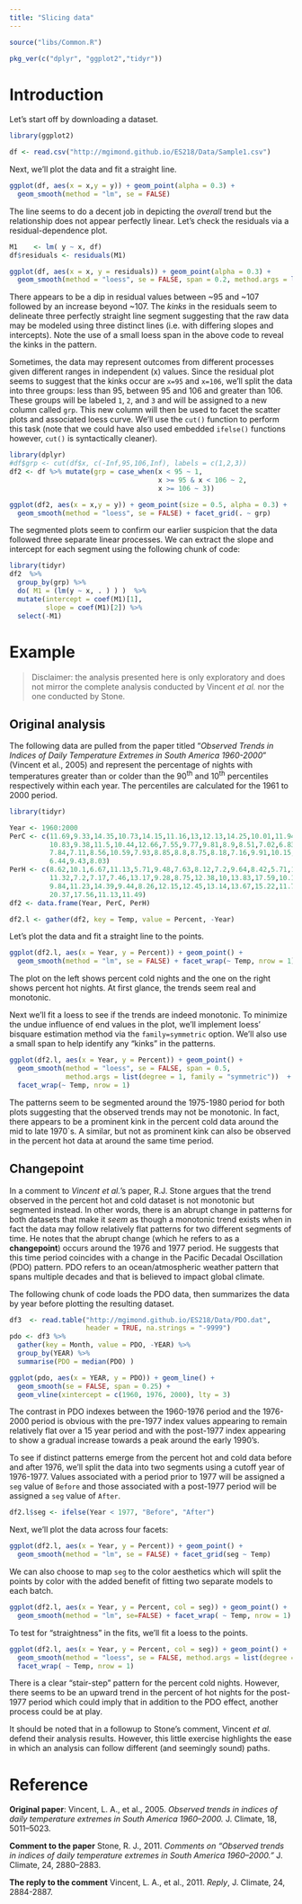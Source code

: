 ---
title: "Slicing data"
---

```{r echo=FALSE}
source("libs/Common.R")
```


```{r echo = FALSE}
pkg_ver(c("dplyr", "ggplot2","tidyr"))
```


# Introduction

Let's start off by downloading a dataset.

```{r}
library(ggplot2)

df <- read.csv("http://mgimond.github.io/ES218/Data/Sample1.csv")
```

Next, we'll plot the data and fit a straight line.

```{r fig.width=3.5, fig.height=2.5, small.mar=TRUE}
ggplot(df, aes(x = x,y = y)) + geom_point(alpha = 0.3) +
  geom_smooth(method = "lm", se = FALSE)
```

The line seems to do a decent job in depicting the *overall* trend but the relationship does not appear perfectly linear. Let's check the residuals via a residual-dependence plot.

```{r fig.width=3.5, fig.height=2.5, small.mar=TRUE}
M1    <- lm( y ~ x, df)
df$residuals <- residuals(M1)

ggplot(df, aes(x = x, y = residuals)) + geom_point(alpha = 0.3) +
  geom_smooth(method = "loess", se = FALSE, span = 0.2, method.args = list(degree = 1))
```

There appears to be a dip in residual values between ~95 and ~107 followed by an increase beyond ~107. The *kinks* in the residuals seem to delineate three perfectly straight line segment suggesting that the raw data may be modeled using three distinct lines (i.e. with differing slopes and intercepts). Note the use of a small loess span in the above code to reveal the kinks in the pattern.

Sometimes, the data may represent outcomes from different processes given different ranges in independent (x) values. Since the residual plot seems to suggest that the kinks occur are `x=95` and `x=106`, we'll split the data into three groups: less than 95, between 95 and 106 and greater than 106. These groups will be labeled `1`, `2`, and `3` and will be assigned to a new column called `grp`. This new column will then be used to facet the scatter plots and associated loess curve. We'll use the `cut()` function to perform this task (note that we could have also used embedded `ifelse()` functions however, `cut()` is syntactically cleaner).


```{r fig.width=6, fig.height=2.5}
library(dplyr)
#df$grp <- cut(df$x, c(-Inf,95,106,Inf), labels = c(1,2,3))
df2 <- df %>% mutate(grp = case_when(x < 95 ~ 1,
                                     x >= 95 & x < 106 ~ 2,
                                     x >= 106 ~ 3))

ggplot(df2, aes(x = x,y = y)) + geom_point(size = 0.5, alpha = 0.3) +
  geom_smooth(method = "loess", se = FALSE) + facet_grid(. ~ grp)
```

The segmented plots seem to confirm our earlier suspicion that the data followed three separate linear processes. We can extract the slope and intercept for each segment using the following chunk of code:

```{r}
library(tidyr)
df2  %>% 
  group_by(grp) %>% 
  do( M1 = (lm(y ~ x, . ) ) )  %>% 
  mutate(intercept = coef(M1)[1],
         slope = coef(M1)[2]) %>% 
  select(-M1)
```


# Example

> Disclaimer: the analysis presented here is only exploratory and does not mirror the complete analysis conducted by Vincent *et al.* nor the one conducted by Stone.

## Original analysis

The following data are pulled from the paper titled "*Observed Trends in Indices of Daily Temperature Extremes in South America 1960-2000*" (Vincent et al., 2005) and represent the percentage of nights with temperatures greater than or colder than the 90^th^ and 10^th^ percentiles respectively within each year. The percentiles are calculated for the 1961 to 2000 period.



```{r message=FALSE}
library(tidyr)

Year <- 1960:2000
PerC <- c(11.69,9.33,14.35,10.73,14.15,11.16,13,12.13,14.25,10.01,11.94,14.35,
          10.83,9.38,11.5,10.44,12.66,7.55,9.77,9.81,8.9,8.51,7.02,6.83,9.67,
          7.84,7.11,8.56,10.59,7.93,8.85,8.8,8.75,8.18,7.16,9.91,10.15,6.58,
          6.44,9.43,8.03)
PerH <- c(8.62,10.1,6.67,11.13,5.71,9.48,7.63,8.12,7.2,9.64,8.42,5.71,11.72,
          11.32,7.2,7.17,7.46,13.17,9.28,8.75,12.38,10,13.83,17.59,10.14,
          9.84,11.23,14.39,9.44,8.26,12.15,12.45,13.14,13.67,15.22,11.79,11.16,
          20.37,17.56,11.13,11.49)
df2 <- data.frame(Year, PerC, PerH)

df2.l <- gather(df2, key = Temp, value = Percent, -Year)
```

Let's plot the data and fit a straight line to the points.

```{r fig.width=4.5, fig.height=2.5}
ggplot(df2.l, aes(x = Year, y = Percent)) + geom_point() +
  geom_smooth(method = "lm", se = FALSE) + facet_wrap(~ Temp, nrow = 1)
```

The plot on the left shows percent cold nights and the one on the right shows percent hot nights. At first glance, the trends seem real and monotonic. 

Next we'll fit a loess to see if the trends are indeed monotonic. To minimize the undue influence of end values in the plot, we'll implement loess' bisquare estimation method via the `family=symmetric` option. We'll also use a small span to help identify any "kinks" in the patterns.

```{r fig.width=4.5, fig.height=2.5}
ggplot(df2.l, aes(x = Year, y = Percent)) + geom_point() +
  geom_smooth(method = "loess", se = FALSE, span = 0.5, 
              method.args = list(degree = 1, family = "symmetric"))  + 
  facet_wrap(~ Temp, nrow = 1)
```

The patterns seem to be segmented around the 1975-1980 period for both plots suggesting that the observed trends may not be monotonic. In fact, there appears to be a prominent kink in the percent cold data around the mid to late 1970`s. A similar, but not as prominent kink can also be observed in the percent hot data at around the same time period. 

## Changepoint

In a comment to *Vincent et al.*'s paper, R.J. Stone argues that the trend observed in the percent hot and cold dataset is not monotonic but segmented instead. In other words, there is an abrupt change in patterns for both datasets that make it *seem* as though a monotonic trend exists when in fact the data may follow relatively flat patterns for two different segments of time. He notes that the abrupt change (which he refers to as a **changepoint**) occurs around the 1976 and 1977 period. He suggests that this time period coincides with a change in the Pacific Decadal Oscillation (PDO)  pattern. PDO refers to an ocean/atmospheric weather pattern that spans multiple decades and that is believed to impact global climate. 

The following chunk of code loads the PDO data, then summarizes the data by year before plotting the resulting dataset.

```{r fig.width=5, fig.height=2.5}
df3  <- read.table("http://mgimond.github.io/ES218/Data/PDO.dat", 
                   header = TRUE, na.strings = "-9999")
pdo <- df3 %>%
  gather(key = Month, value = PDO, -YEAR) %>%
  group_by(YEAR) %>%
  summarise(PDO = median(PDO) )

ggplot(pdo, aes(x = YEAR, y = PDO)) + geom_line() + 
  geom_smooth(se = FALSE, span = 0.25) +
  geom_vline(xintercept = c(1960, 1976, 2000), lty = 3)
```

The contrast in PDO indexes between the 1960-1976 period and the 1976-2000 period is obvious with the pre-1977 index values appearing to remain relatively flat over a 15 year period and with the post-1977 index appearing to show a gradual increase towards a peak around the early 1990's.

To see if distinct patterns emerge from the percent hot and cold data before and after 1976, we'll split the data into two segments using a cutoff year of 1976-1977. Values associated with a period prior to 1977 will be assigned a `seg` value of `Before` and those associated with a post-1977 period will be assigned a `seg` value of `After`.

```{r}
df2.l$seg <- ifelse(Year < 1977, "Before", "After")
```

Next, we'll plot the data across four facets:

```{r fig.width=5, fig.height=4}
ggplot(df2.l, aes(x = Year, y = Percent)) + geom_point() +
  geom_smooth(method = "lm", se = FALSE) + facet_grid(seg ~ Temp)
```
 
We can also choose to map `seg` to the color aesthetics which will split the points by color with the added benefit of fitting two separate models to each batch.

```{r fig.width=5, fig.height=2.5}
ggplot(df2.l, aes(x = Year, y = Percent, col = seg)) + geom_point() +
  geom_smooth(method = "lm", se=FALSE) + facet_wrap( ~ Temp, nrow = 1)
```
 
To test for "straightness" in the fits, we'll fit a loess to the points.

```{r fig.width=5, fig.height=2.5}
ggplot(df2.l, aes(x = Year, y = Percent, col = seg)) + geom_point() +
  geom_smooth(method = "loess", se = FALSE, method.args = list(degree = 1)) + 
  facet_wrap( ~ Temp, nrow = 1)
```


There is a clear "stair-step" pattern for the percent cold nights. However, there seems to be an upward trend in the percent of hot nights for the post-1977 period which could imply that in addition to the PDO effect, another process could be at play.

It should be noted that in a followup to Stone's comment, Vincent *et al.* defend their analysis results. However, this little exercise highlights the ease in which an analysis can follow different (and seemingly sound) paths. 

# Reference

**Original paper**: Vincent, L. A., et al., 2005. *Observed trends in indices of daily temperature extremes in South America 1960–2000.* J. Climate, 18, 5011–5023.

**Comment to the paper** Stone, R. J., 2011. *Comments on "Observed trends in indices of daily temperature extremes in South America 1960–2000."* J. Climate, 24, 2880–2883.

**The reply to the comment**  Vincent, L. A., et al., 2011. *Reply*, J. Climate, 24, 2884-2887.



